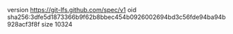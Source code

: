 version https://git-lfs.github.com/spec/v1
oid sha256:3dfe5d1873366b9f62b8bbec454b0926002694bd3c56fde94ba94b928acf3f8f
size 10324
